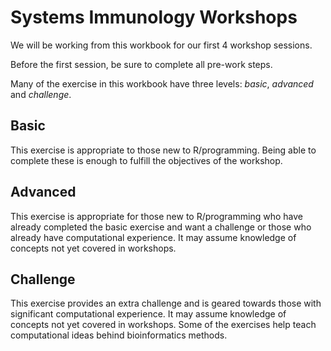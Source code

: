 # Systems Immunology Workshops {.unnumbered}

We will be working from this workbook for our first 4 workshop sessions.

Before the first session, be sure to complete all pre-work steps.

Many of the exercise in this workbook have three levels: *basic*, *advanced* and *challenge*.

::: {.callout-note appearance="simple" icon="false"}
## Basic

This exercise is appropriate to those new to R/programming. Being able to complete these is enough to fulfill the objectives of the workshop.
:::

::: {.callout-caution appearance="simple" icon="false"}
## Advanced

This exercise is appropriate for those new to R/programming who have already completed the basic exercise and want a challenge or those who already have computational experience. It may assume knowledge of concepts not yet covered in workshops.
:::

::: {.callout-important appearance="simple" icon="false"}
## Challenge

This exercise provides an extra challenge and is geared towards those with significant computational experience. It may assume knowledge of concepts not yet covered in workshops. Some of the exercises help teach computational ideas behind bioinformatics methods.
:::
